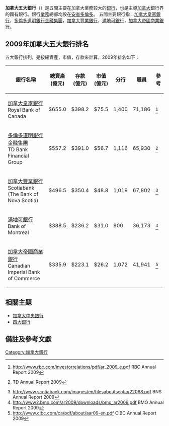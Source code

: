 {{noteTA
|1=zh-hans:蒙特利尔;zh-cn:蒙特利尔;zh-sg:蒙特利尔;zh-hk:滿地可;zh-tw:蒙特婁;
}}

'''加拿大五大銀行'''（{{lang-en|'''Big Five'''}}）是五間主要在加拿大業務较大的[[銀行|銀行]]，也是主導[[加拿大|加拿大]]銀行界的國有銀行。銀行[[業務|業務]]總部均設在[[安省|安省]][[多倫多|多倫多]]。
五間主要銀行指：[[加拿大皇家銀行|加拿大皇家銀行]]，[[多倫多道明銀行金融集團|多倫多道明銀行金融集團]]，[[加拿大豐業銀行|加拿大豐業銀行]]，[[滿地可銀行|滿地可銀行]]，[[加拿大帝國商業銀行|加拿大帝國商業銀行]]。

==2009年加拿大五大銀行排名==
五大銀行排列，是按總資產，市值，存款來計算，2009年排名如下：

{| class="wikitable sortable"
|-
! 銀行名稱
! 總資產<br />(億元)
! 存款<br />(億元)
! 市值<br />(億元)
! 分行
! 職員
! 參考
|-
| [[加拿大皇家銀行|加拿大皇家銀行]]<br />Royal Bank of Canada
| $655.0
| $398.2
| $75.5
! 1,400
! 71,186
! <ref>http://www.rbc.com/investorrelations/pdf/ar_2009_e.pdf {{Wayback|url=http://www.rbc.com/investorrelations/pdf/ar_2009_e.pdf |date=20120130071903 }} RBC Annual Report 2009</ref>
|-
| [[多倫多道明銀行金融集團|多倫多道明銀行金融集團]]<br /> TD Bank Financial Group
| $557.2
| $391.0
| $56.7
! 1,116
! 65,930
! <ref>{{cite web |url=http://www.td.com/ar2009/pdfs/ar2009.pdf |title=存档副本 |accessdate=2010-08-19 |deadurl=yes |archiveurl=https://web.archive.org/web/20110107133250/http://www.td.com/ar2009/pdfs/ar2009.pdf |archivedate=2011-01-07 }} TD Annual Report 2009</ref>
|-
| [[加拿大豐業銀行|加拿大豐業銀行]]<br />Scotiabank (The Bank of Nova Scotia)
| $496.5
| $350.4
| $48.8
! 1,019
! 67,802
! <ref>http://www.scotiabank.com/images/en/filesaboutscotia/22068.pdf {{Wayback|url=http://www.scotiabank.com/images/en/filesaboutscotia/22068.pdf |date=20110124214327 }} BNS Annual Report 2009</ref>
|-
| [[滿地可銀行|滿地可銀行]]<br /> Bank of Montreal
| $388.5
| $236.2
| $31.0
! 900
! 36,173
! <ref>http://www2.bmo.com/ar2009/downloads/bmo_ar2009.pdf {{Wayback|url=http://www2.bmo.com/ar2009/downloads/bmo_ar2009.pdf |date=20100119090154 }} BMO Annual Report 2009</ref>
|-
| [[加拿大帝國商業銀行|加拿大帝國商業銀行]]<br /> Canadian Imperial Bank of Commerce
| $335.9
| $223.1
| $26.2
! 1,072
! 41,941
! <ref>http://www.cibc.com/ca/pdf/about/aar09-en.pdf {{Wayback|url=http://www.cibc.com/ca/pdf/about/aar09-en.pdf |date=20100107054202 }} CIBC Annual Report 2009</ref>
|}

==相關主題==
*[[加拿大中央銀行|加拿大中央銀行]]
*[[四大銀行|四大銀行]]

==備註及參考文獻==
<references/>



[[Category:加拿大銀行|Category:加拿大銀行]]